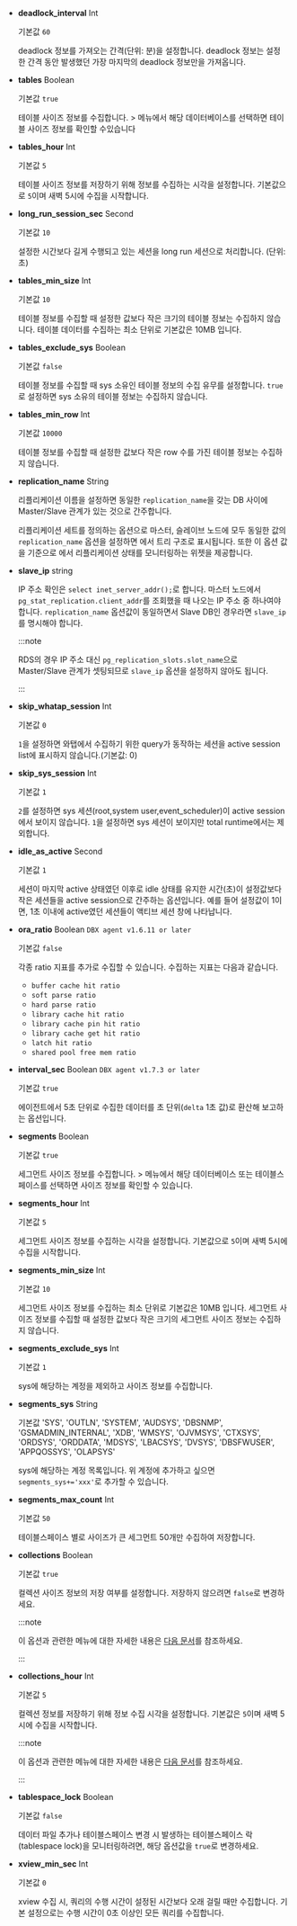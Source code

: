 <InDoc product ='mysql'>

* **deadlock_interval** <span class='type'>Int</span>

  기본값 `60`

  deadlock 정보를 가져오는 간격(단위: 분)을 설정합니다. deadlock 정보는 설정한 간격 동안 발생했던 가장 마지막의 deadlock 정보만을 가져옵니다.

</InDoc>

<InDoc product="postgresql,mysql">

* **tables** <span class='type'>Boolean</span>

  기본값 `true`

  테이블 사이즈 정보를 수집합니다. <Cmdname sid="side_reportStat" className="uitext" /> &gt; <Cmdname sid="side_dbSize" className="uitext" /> 메뉴에서 해당 데이터베이스를 선택하면 테이블 사이즈 정보를 확인할 수있습니다

</InDoc>

<Xclude product ='redis,mongodb,oracle,oracle-v1,altibase'>

* **tables_hour** <span class='type'>Int</span>

  기본값 `5`

  테이블 사이즈 정보를 저장하기 위해 정보를 수집하는 시각을 설정합니다. 기본값으로 `5`이며 새벽 5시에 수집을 시작합니다.

</Xclude>

<Xclude product ='redis,mongodb,oracle,oracle-v1'>

* **long_run_session_sec** <span class='type'>Second</span>

  기본값 `10`

  설정한 시간보다 길게 수행되고 있는 세션을 long run 세션으로 처리합니다. (단위: 초)

</Xclude>

<InDoc product='tibero'>

* **tables_min_size** <span class='type'>Int</span>

  기본값 `10`

  테이블 정보를 수집할 때 설정한 값보다 작은 크기의 테이블 정보는 수집하지 않습니다. 테이블 데이터를 수집하는 최소 단위로 기본값은 10MB 입니다.

* **tables_exclude_sys** <span class='type'>Boolean</span>

  기본값 `false`

  테이블 정보를 수집할 때 sys 소유인 테이블 정보의 수집 유무를 설정합니다. `true`로 설정하면 sys 소유의 테이블 정보는 수집하지 않습니다.

</InDoc>

<InDoc product="cubrid">

* **tables_min_row** <span class='type'>Int</span>

  기본값 `10000`

  테이블 정보를 수집할 때 설정한 값보다 작은 row 수를 가진 테이블 정보는 수집하지 않습니다.

</InDoc>

<Xclude product='cubrid,redis,mongodb,altibase,mssql'>

* **replication_name** <span class='type'>String</span>

  리플리케이션 이름을 설정하면 동일한 `replication_name`을 갖는 DB 사이에 Master/Slave 관계가 있는 것으로 간주합니다.
  
  리플리케이션 세트를 정의하는 옵션으로 마스터, 슬레이브 노드에 모두 동일한 값의 `replication_name` 옵션을 설정하면 <Cmdname sid="side_dbMonitoring" className="uitext" />에서 트리 구조로 표시됩니다. 또한 이 옵션 값을 기준으로 <Cmdname sid="side_flexboard" className="uitext" />에서 리플리케이션 상태를 모니터링하는 위젯을 제공합니다.

</Xclude>

<InDoc product='postgresql'>

* **slave_ip** <span class='type'>string</span>

  IP 주소 확인은 `select inet_server_addr();`로 합니다. 마스터 노드에서 `pg_stat_replication.client_addr`를 조회했을 때 나오는 IP 주소 중 하나여야 합니다. `replication_name` 옵션값이 동일하면서 Slave DB인 경우라면 `slave_ip`를 명시해야 합니다.

  :::note
  
  RDS의 경우 IP 주소 대신 `pg_replication_slots.slot_name`으로 Master/Slave 관계가 셋팅되므로 `slave_ip` 옵션을 설정하지 않아도 됩니다.
  
  :::

</InDoc>

<Xclude product='cubrid,redis,mongodb'>

* **skip_whatap_session** <span class='type'>Int</span>

  기본값 `0`

  `1`을 설정하면 와탭에서 수집하기 위한 query가 동작하는 세션을 active session list에 표시하지 않습니다.(기본값: 0)

</Xclude>

<InDoc product='mysql'>

* **skip_sys_session** <span class='type'>Int</span>

  기본값 `1`

  `2`를 설정하면 sys 세션(root,system user,event_scheduler)이 active session에서 보이지 않습니다. `1`을 설정하면 sys 세션이 보이지만 total runtime에서는 제외합니다.

</InDoc>

<InDoc product='redis'>

* **idle_as_active** <span class='type'>Second</span>

  기본값 `1`

  세션이 마지막 active 상태였던 이후로 idle 상태를 유지한 시간(초)이 설정값보다 작은 세션들을 active session으로 간주하는 옵션입니다. 예를 들어 설정값이 1이면, 1초 이내에 active였던 세션들이 액티브 세션 창에 나타납니다.

</InDoc>

<InDoc product='oracle'>

* **ora_ratio** <span class='type'>Boolean</span> <code class="my">DBX agent v1.6.11 or later</code>

  기본값 `false`
  
  각종 ratio 지표를 추가로 수집할 수 있습니다. 수집하는 지표는 다음과 같습니다.

  * `buffer cache hit ratio`
  * `soft parse ratio`
  * `hard parse ratio`
  * `library cache hit ratio`
  * `library cache pin hit ratio`
  * `library cache get hit ratio`
  * `latch hit ratio`
  * `shared pool free mem ratio`

* **interval_sec** <span class='type'>Boolean</span> <code class="my">DBX agent v1.7.3 or later</code>

  기본값 `true`

  에이전트에서 5초 단위로 수집한 데이터를 초 단위(`delta` 1초 값)로 환산해 보고하는 옵션입니다.

* **segments** <span class='type'>Boolean</span>

  기본값 `true`

  세그먼트 사이즈 정보를 수집합니다. <Cmdname sid="side_reportStat" className="uitext" /> &gt; <Cmdname sid="side_tableSpace" className="uitext" /> 메뉴에서 해당 데이터베이스 또는 테이블스페이스를 선택하면 사이즈 정보를 확인할 수 있습니다.

* **segments_hour** <span class='type'>Int</span>

  기본값 `5`

  세그먼트 사이즈 정보를 수집하는 시각을 설정합니다. 기본값으로 `5`이며 새벽 5시에 수집을 시작합니다.

* **segments_min_size** <span class='type'>Int</span>

  기본값 `10`

  세그먼트 사이즈 정보를 수집하는 최소 단위로 기본값은 10MB 입니다. 세그먼트 사이즈 정보를 수집할 때 설정한 값보다 작은 크기의 세그먼트 사이즈 정보는 수집하지 않습니다.

* **segments_exclude_sys** <span class='type'>Int</span>

  기본값 `1`

  sys에 해당하는 계정을 제외하고 사이즈 정보를 수집합니다.

* **segments_sys** <span class='type'>String</span>

  기본값 'SYS', 'OUTLN', 'SYSTEM', 'AUDSYS', 'DBSNMP', 'GSMADMIN_INTERNAL', 'XDB', 'WMSYS', 'OJVMSYS', 'CTXSYS', 'ORDSYS', 'ORDDATA', 'MDSYS', 'LBACSYS', 'DVSYS', 'DBSFWUSER', 'APPQOSSYS', 'OLAPSYS'

  sys에 해당하는 계정 목록입니다. 위 계정에 추가하고 싶으면 `segments_sys+='xxx'`로 추가할 수 있습니다.

* **segments_max_count** <span class='type'>Int</span>

  기본값 `50`

  테이블스페이스 별로 사이즈가 큰 세그먼트 50개만 수집하여 저장합니다.

</InDoc>

<InDoc product="mongodb">

* **collections** <span class='type'>Boolean</span>

  기본값 `true`

  컬렉션 사이즈 정보의 저장 여부를 설정합니다. 저장하지 않으려면 `false`로 변경하세요.

  :::note

  이 옵션과 관련한 <Cmdname sid="side_dbSize" className="uitext" /> 메뉴에 대한 자세한 내용은 [다음 문서](database-size)를 참조하세요.

  :::

* **collections_hour** <span class='type'>Int</span>

  기본값 `5`

  컬렉션 정보를 저장하기 위해 정보 수집 시각을 설정합니다. 기본값은 `5`이며 새벽 5시에 수집을 시작합니다.

  :::note

  이 옵션과 관련한 <Cmdname sid="side_dbSize" className="uitext" /> 메뉴에 대한 자세한 내용은 [다음 문서](database-size)를 참조하세요.

  :::

</InDoc>

<InDoc product="altibase">

* **tablespace_lock** <span class='type'>Boolean</span>

  기본값 `false`

  데이터 파일 추가나 테이블스페이스 변경 시 발생하는 테이블스페이스 락(tablespace lock)을 모니터링하려면, 해당 옵션값을 `true`로 변경하세요.

</InDoc>

<InDoc product="postgresql,mysql,oracle,oracle-pro,altibase">

* **xview_min_sec** <span class='type'>Int</span>

  기본값 `0`

  xview 수집 시, 쿼리의 수행 시간이 설정된 시간보다 오래 걸릴 때만 수집합니다. 기본 설정으로는 수행 시간이 0초 이상인 모든 쿼리를 수집합니다.

</InDoc>